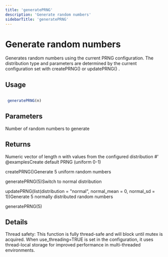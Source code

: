 ```yaml
---
title: 'generatePRNG'
description: 'Generate random numbers'
sidebarTitle: 'generatePRNG'
---
```


# Generate random numbers


 Generates random numbers using the current PRNG configuration. The distribution
 type and parameters are determined by the current configuration set with
 createPRNG()  or  updatePRNG() .


## Usage

```r

 generatePRNG(n)

```

## Parameters

<ParamField body="n" type="any">
  Number of random numbers to generate
</ParamField>

## Returns


 Numeric vector of length n with values from the configured distribution
 #' @examplesCreate default PRNG (uniform 0-1)

 createPRNG()Generate 5 uniform random numbers

 generatePRNG(5)Switch to normal distribution

 updatePRNG(list(distribution = "normal", normal_mean = 0, normal_sd = 1))Generate 5 normally distributed random numbers

 generatePRNG(5)


## Details


 Thread safety: This function is fully thread-safe and will block until mutex
 is acquired. When  use_threading=TRUE  is set in the configuration, it uses
 thread-local storage for improved performance in multi-threaded environments.
